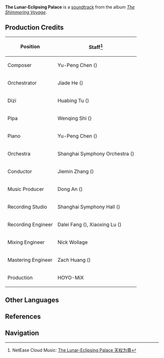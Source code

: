 {{Soundtrack Infobox
|image        = The Shimmering Voyage.jpg
|album        = The Shimmering Voyage
|disc         = 2
|number       = 35
|youtube_id   = U7LmE1oPILg
|youtube_time = 1433
|played_in    = Chapter I; Story Quest
|during       = Animated cutscene in [[Zhongli's Treat]], dialogue scene in [[Amidst Chaos, the Rock Is Unmoved]]
|previous     = The Sudden Collapse
|next         = Unexpected Savior
|spotify_id   = 1lPyW5AgMDOLfYpp2OsoyX
}}
'''The Lunar-Eclipsing Palace''' is a [[soundtrack]] from the album ''[[The Shimmering Voyage]]''.

==Production Credits==
{| class="wikitable" style="text-align:left; height:0.5em"
! Position
! Staff<ref>NetEase Cloud Music: [https://music.163.com/#/song?id=1861577583 The Lunar-Eclipsing Palace 天权为尊]</ref>
|-
! Composer
| Yu-Peng Chen ({{Lang|zh=陈致逸|mini=1}})
|-
! Orchestrator
| Jiade He ({{Lang|zh=何迦德|mini=1}})
|-
! Dizi
| Huabing Tu ({{Lang|zh=屠化冰|mini=1}})
|-
! Pipa
| Wenqing Shi ({{Lang|zh=施文卿|mini=1}})
|-
! Piano
| Yu-Peng Chen ({{Lang|zh=陈致逸|mini=1}})
|-
! Orchestra
| Shanghai Symphony Orchestra ({{Lang|zh=上海交响乐团|mini=1}})
|-
! Conductor
| Jiemin Zhang ({{Lang|zh=张洁敏|mini=1}})
|-
! Music Producer
| Dong An ({{Lang|zh=安栋|mini=1}})
|-
! Recording Studio
| Shanghai Symphony Hall ({{Lang|zh=上海交响乐团音乐厅|mini=1}})
|-
! Recording Engineer
| Dalei Fang ({{Lang|zh=房大磊|mini=1}}), Xiaoxing Lu ({{Lang|zh=陆晓幸|mini=1}})
|-
! Mixing Engineer
| Nick Wollage
|-
! Mastering Engineer
| Zach Huang ({{Lang|zh=黄巍|mini=1}})
|-
! Production
| HOYO-MiX
|}

==Other Languages==
{{Other Languages
|default_hidden = 1
|en      = The Lunar-Eclipsing Palace
|zhs     = 天权为尊
|zhs_rm  = Tiānquán Wèi Zūn
|zht     = 天權為尊
|zht_rm  = Tiānquán Wèi Zūn
|ja      = 尊き天権
|ja_rm   = Toutoki Tenchuen{{Assumed}}
}}

==References==
{{Reflist}}

==Navigation==
{{Soundtrack Navbox|The Shimmering Voyage}}